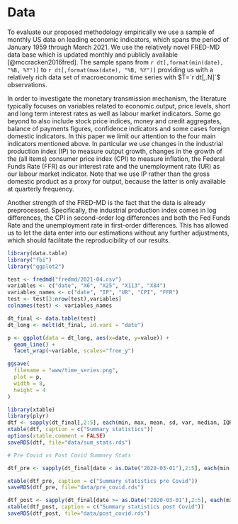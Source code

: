 # Data {#data}

To evaluate our proposed methodology empirically we use a sample of monthly US data on leading economic indicators, which spans the period of January 1959 through March 2021. We use the relatively novel FRED-MD data base which is updated monthly and publicly available [@mccracken2016fred]. The sample spans from `r dt[,format(min(date), "%B, %Y")]` to `r dt[,format(max(date), "%B, %Y")]` providing us with a relatively rich data set of macroeconomic time series with $T=`r dt[,.N]`$ observations.

In order to investigate the monetary transmission mechanism, the literature typically focuses on variables related to economic output, price levels, short and long term interest rates as well as labour market indicators. Some go beyond to also include stock price indices, money and credit aggregates, balance of payments figures, confidence indicators and some cases foreign domestic indicators. In this paper we limit our attention to the four main indicators mentioned above. In particular we use changes in the industrial production index (IP) to measure output growth, changes in the growth of the (all items) consumer price index (CPI) to measure inflation, the Federal Funds Rate (FFR) as our interest rate and the unemployment rate (UR) as our labour market indicator. Note that we use IP rather than the gross domestic product as a proxy for output, because the latter is only available at quarterly frequency. 

Another strength of the FRED-MD is the fact that the data is already preprocessed. Specifically, the industrial production index comes in log differences, the CPI in second-order log differences and both the Fed Funds Rate and the unemployment rate in first-order differences. This has allowed us to let the data enter into our estimations without any further adjustments, which should facilitate the reproducibility of our results.

```r
library(data.table)
library("fbi")
library("ggplot2")

test <- fredmd("fredmd/2021-04.csv")
variables <- c("date", "X6", "X25", "X113", "X84")
variables_names <- c("date", "IP", "UR", "CPI", "FFR")
test <- test[3:nrow(test),variables]
colnames(test) <- variables_names

dt_final <- data.table(test)
dt_long <- melt(dt_final, id.vars = "date")

p <- ggplot(data = dt_long, aes(x=date, y=value)) +
  geom_line() +
  facet_wrap(~variable, scales="free_y")

ggsave(
  filename = "www/time_series.png", 
  plot = p,
  width = 8,
  height = 4
)
```


```r
library(xtable)
library(plyr)
dtf <- sapply(dt_final[,2:5], each(min, max, mean, sd, var, median, IQR))
xtable(dtf, caption = c("Summary statistics"))
options(xtable.comment = FALSE)
saveRDS(dtf, file="data/sum_stats.rds")
```


```r
# Pre Covid vs Post Covid Summary Stats

dtf_pre <- sapply(dt_final[date < as.Date("2020-03-01"),2:5], each(min, max, mean, sd, var, median, IQR))

xtable(dtf_pre, caption = c("Summary statistics pre Covid"))
saveRDS(dtf_pre, file="data/pre_covid.rds")
```

```r
dtf_post <- sapply(dt_final[date >= as.Date("2020-03-01"),2:5], each(min, max, mean, sd, var, median, IQR))
xtable(dtf_post, caption = c("Summary statistics post Covid"))
saveRDS(dtf_post, file="data/post_covid.rds")
```

